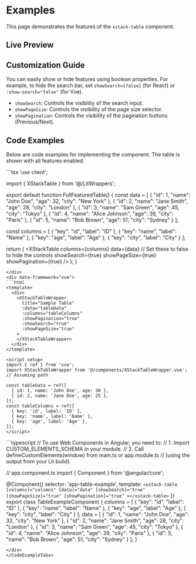 
# Examples

This page demonstrates the features of the `xstack-table` component.

## Live Preview

<div className="my-6 rounded-lg border p-4 shadow-md">
  <TableExampleLoader />
</div>

## Customization Guide

You can easily show or hide features using boolean properties. For example, to hide the search bar, set `showSearch={false}` (for React) or `:show-search="false"` (for Vue).

- `showSearch`: Controls the visibility of the search input.
- `showPageSize`: Controls the visibility of the page size selector.
- `showPagination`: Controls the visibility of the pagination buttons (Previous/Next).

## Code Examples

Below are code examples for implementing the component. The table is shown with all features enabled.

<CodeExampleTabs title="Table Component Code Examples">
<div data-framework="react">
```tsx
'use client';

import { XStackTable } from '@/LitWrappers';

export default function FullFeaturedTable() {
  const data = [
    { "id": 1, "name": "John Doe", "age": 32, "city": "New York" },
    { "id": 2, "name": "Jane Smith", "age": 28, "city": "London" },
    { "id": 3, "name": "Sam Green", "age": 45, "city": "Tokyo" },
    { "id": 4, "name": "Alice Johnson", "age": 39, "city": "Paris" },
    { "id": 5, "name": "Bob Brown", "age": 51, "city": "Sydney" }
  ];

  const columns = [
    { "key": "id", "label": "ID" },
    { "key": "name", "label": "Name" },
    { "key": "age", "label": "Age" },
    { "key": "city", "label": "City" }
  ];

  return (
    <XStackTable
      columns={columns}
      data={data}
      // Set these to false to hide the controls
      showSearch={true}
      showPageSize={true}
      showPagination={true}
    />
  );
}
```
</div>
<div data-framework="vue">
```html
<template>
  <div>
    <XStackTableWrapper
      title="Sample Table"
      :data="tableData"
      :columns="tableColumns"
      :showPagination="true"
      :showSearch="true"
      :showPageSize="true"
    >
    </XStackTableWrapper>
  </div>
</template>

<script setup>
import { ref } from 'vue';
import XStackTableWrapper from '@/components/XStackTableWrapper.vue'; // Assuming path

const tableData = ref([
  { id: 1, name: 'John Doe', age: 30 },
  { id: 2, name: 'Jane Doe', age: 25 },
]);
const tableColumns = ref([
  { key: 'id', label: 'ID' },
  { key: 'name', label: 'Name' },
  { key: 'age', label: 'Age' },
]);
</script>
```
</div>
<div data-framework="angular">
```typescript
// To use Web Components in Angular, you need to:
// 1. Import CUSTOM_ELEMENTS_SCHEMA in your module.
// 2. Call defineCustomElements(window) from main.ts or app.module.ts
//    (using the output from your Lit build).

// app.component.ts
import { Component } from '@angular/core';

@Component({
  selector: 'app-table-example',
  template: `
    <xstack-table
      [columns]="columns"
      [data]="data"
      [showSearch]="true"
      [showPageSize]="true"
      [showPagination]="true"
    ></xstack-table>
  `
})
export class TableExampleComponent {
  columns = [
    { "key": "id", "label": "ID" },
    { "key": "name", "label": "Name" },
    { "key": "age", "label": "Age" },
    { "key": "city", "label": "City" }
  ];
  data = [
    { "id": 1, "name": "John Doe", "age": 32, "city": "New York" },
    { "id": 2, "name": "Jane Smith", "age": 28, "city": "London" },
    { "id": 3, "name": "Sam Green", "age": 45, "city": "Tokyo" },
    { "id": 4, "name": "Alice Johnson", "age": 39, "city": "Paris" },
    { "id": 5, "name": "Bob Brown", "age": 51, "city": "Sydney" }
  ];
}
```
</div>
</CodeExampleTabs>